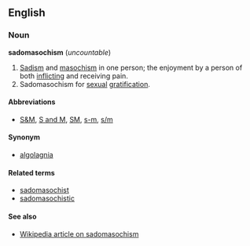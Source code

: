 ==English==
===Noun===
'''sadomasochism''' (''uncountable'')

#[[Sadism]] and [[masochism]] in one person; the enjoyment by a person of both [[inflict]]ing and receiving pain.
#Sadomasochism for [[sexual]] [[gratification]].

====Abbreviations====
*[[S&M]], [[S and M]], [[SM]], [[s-m]], [[s/m]]

====Synonym====
*[[algolagnia]]

====Related terms====
*[[sadomasochist]]
*[[sadomasochistic]]

====See also====
*[[en:Sadomasochism|Wikipedia article on sadomasochism]]
